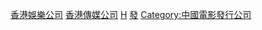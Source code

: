 {{CategoryTOC}}

[[Category:香港娛樂公司|]]
[[Category:香港傳媒公司|]]
[[Category:电影发行公司|H]]
[[Category:香港電影公司|發]]
[[Category:中國電影發行公司|Category:中國電影發行公司]]